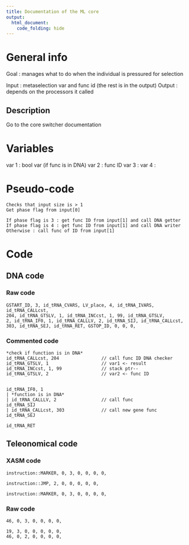 ```yaml
---
title: Documentation of the ML core
output: 
  html_document:
    code_folding: hide
---
```


# General info

Goal : manages what to do when the individual is pressured for selection

Input : metaselection var and func id (the rest is in the output)
Output : depends on the processors it called


## Description

Go to the core switcher documentation

# Variables

var 1 : bool var (if func is in DNA)
var 2 : func ID
var 3 : 
var 4 : 

# Pseudo-code

```pseudo
Checks that input size is > 1
Get phase flag from input[0]

If phase flag is 3 : get func ID from input[1] and call DNA getter
If phase flag is 4 : get func ID from input[1] and call DNA writer
Otherwise : call func of ID from input[1]
```

# Code

## DNA code

### Raw code

```DNA
GSTART_ID, 3, id_tRNA_CVARS, LV_place, 4, id_tRNA_IVARS, id_tRNA_CALLcst, 
204, id_tRNA_GTSLV, 1, id_tRNA_INCcst, 1, 99, id_tRNA_GTSLV, 
2, id_tRNA_IF0, 1, id_tRNA_CALLLV, 2, id_tRNA_SIJ, id_tRNA_CALLcst, 
303, id_tRNA_SEJ, id_tRNA_RET, GSTOP_ID, 0, 0, 0, 
```



### Commented code


```pseudoDNA
*check if function is in DNA*
id_tRNA_CALLcst, 204                // call func ID DNA checker
id_tRNA_GTSLV, 1                    // var1 <- result
id_tRNA_INCcst, 1, 99               // stack ptr--
id_tRNA_GTSLV, 2                    // var2 <- func ID


id_tRNA_IF0, 1
| *function is in DNA*
| id_tRNA_CALLLV, 2                 // call func
id_tRNA_SIJ
| id_tRNA_CALLcst, 303              // call new gene func
id_tRNA_SEJ

id_tRNA_RET
```


## Teleonomical code

### XASM code

```XASM
instruction::MARKER, 0, 3, 0, 0, 0, 0,

instruction::JMP, 2, 0, 0, 0, 0, 0,

instruction::MARKER, 0, 3, 0, 0, 0, 0,
```

### Raw code


```RAW
46, 0, 3, 0, 0, 0, 0,

19, 3, 0, 0, 0, 0, 0,
46, 0, 2, 0, 0, 0, 0,
```
